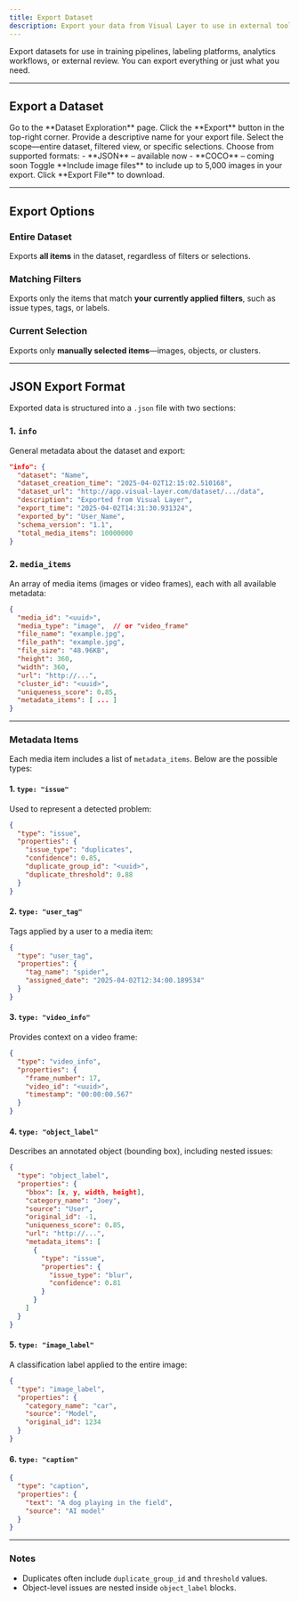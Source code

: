 ```yaml
---
title: Export Dataset
description: Export your data from Visual Layer to use in external tools or workflows. You can export the entire dataset, a filtered subset, or just specific items—depending on your needs.
---
```


<Card title="How This Helps" icon="download">
    Export datasets for use in training pipelines, labeling platforms, analytics workflows, or external review. You can export everything or just what you need.
</Card>

---

## Export a Dataset

<Steps>

<Step title="Open the Dataset">
Go to the **Dataset Exploration** page.
</Step>

<Step title="Click 'Export'">
Click the **Export** button in the top-right corner.
</Step>

<Step title="Name the Export">
Provide a descriptive name for your export file.
</Step>

<Step title="Choose Export Scope">
Select the scope—entire dataset, filtered view, or specific selections.
</Step>

<Step title="Pick a Format">
Choose from supported formats:
- **JSON** – available now  
- **COCO** – coming soon
</Step>

<Step title="Include Images (Optional)">
Toggle **Include image files** to include up to 5,000 images in your export.
</Step>

<Step title="Export">
Click **Export File** to download.
</Step>

</Steps>

---

## Export Options

### Entire Dataset

Exports **all items** in the dataset, regardless of filters or selections.

### Matching Filters

Exports only the items that match **your currently applied filters**, such as issue types, tags, or labels.

### Current Selection

Exports only **manually selected items**—images, objects, or clusters.

---

## JSON Export Format

Exported data is structured into a `.json` file with two sections:

### 1. `info`

General metadata about the dataset and export:

```json
"info": {
  "dataset": "Name",
  "dataset_creation_time": "2025-04-02T12:15:02.510168",
  "dataset_url": "http://app.visual-layer.com/dataset/.../data",
  "description": "Exported from Visual Layer",
  "export_time": "2025-04-02T14:31:30.931324",
  "exported_by": "User_Name",
  "schema_version": "1.1",
  "total_media_items": 10000000
} 
```

### 2. `media_items`

An array of media items (images or video frames), each with all available metadata:

```json
{
  "media_id": "<uuid>",
  "media_type": "image",  // or "video_frame"
  "file_name": "example.jpg",
  "file_path": "example.jpg",
  "file_size": "48.96KB",
  "height": 360,
  "width": 360,
  "url": "http://...",
  "cluster_id": "<uuid>",
  "uniqueness_score": 0.85,
  "metadata_items": [ ... ]
}
```

---

### Metadata Items

Each media item includes a list of `metadata_items`. Below are the possible types:

#### 1. `type: "issue"`

Used to represent a detected problem:

```json
{
  "type": "issue",
  "properties": {
    "issue_type": "duplicates",
    "confidence": 0.85,
    "duplicate_group_id": "<uuid>",
    "duplicate_threshold": 0.88
  }
}
```

#### 2. `type: "user_tag"`

Tags applied by a user to a media item:

```json
{
  "type": "user_tag",
  "properties": {
    "tag_name": "spider",
    "assigned_date": "2025-04-02T12:34:00.189534"
  }
}
```

#### 3. `type: "video_info"`

Provides context on a video frame:

```json
{
  "type": "video_info",
  "properties": {
    "frame_number": 17,
    "video_id": "<uuid>",
    "timestamp": "00:00:00.567"
  }
}
```

#### 4. `type: "object_label"`

Describes an annotated object (bounding box), including nested issues:

```json
{
  "type": "object_label",
  "properties": {
    "bbox": [x, y, width, height],
    "category_name": "Joey",
    "source": "User",
    "original_id": -1,
    "uniqueness_score": 0.85,
    "url": "http://...",
    "metadata_items": [
      {
        "type": "issue",
        "properties": {
          "issue_type": "blur",
          "confidence": 0.81
        }
      }
    ]
  }
}
```

#### 5. `type: "image_label"`

A classification label applied to the entire image:

```json
{
  "type": "image_label",
  "properties": {
    "category_name": "car",
    "source": "Model",
    "original_id": 1234
  }
}
```

#### 6. `type: "caption"`

```json
{
  "type": "caption",
  "properties": {
    "text": "A dog playing in the field",
    "source": "AI model"
  }
}
```

---

### Notes

- Duplicates often include `duplicate_group_id` and `threshold` values.
- Object-level issues are nested inside `object_label` blocks.
